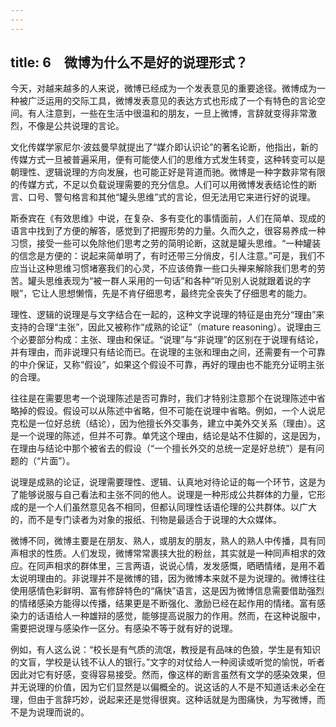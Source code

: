 ```yaml
---
---
---
```

title: 6　微博为什么不是好的说理形式？
---




今天，对越来越多的人来说，微博已经成为一个发表意见的重要途径。微博成为一种被广泛运用的交际工具，微博发表意见的表达方式也形成了一个有特色的言论空间。有人注意到，一些在生活中很温和的朋友，一旦上微博，言辞就变得非常激烈，不像是公共说理的言论。

文化传媒学家尼尔·波兹曼早就提出了“媒介即认识论”的著名论断，他指出，新的传媒方式一旦被普遍采用，便有可能使人们的思维方式发生转变，这种转变可以是朝理性、逻辑说理的方向发展，也可能正好是背道而驰。微博是一种字数非常有限的传媒方式，不足以负载说理需要的充分信息。人们可以用微博发表结论性的断言、口号、警句格言和其他“罐头思维”式的言论，但无法用它来进行好的说理。

斯泰宾在《有效思维》中说，在复杂、多有变化的事情面前，人们在简单、现成的语言中找到了方便的解答，感觉到了把握形势的力量。久而久之，很容易养成一种习惯，接受一些可以免除他们思考之劳的简明论断，这就是罐头思维。“一种罐装的信念是方便的：说起来简单明了，有时还带三分俏皮，引人注意。”可是，我们不应当让这种思维习惯堵塞我们的心灵，不应该倚靠一些口头禅来解除我们思考的劳苦。罐头思维表现为“被一群人采用的一句话”和各种“听见别人说就跟着说的字眼”，它让人思想懒惰，先是不肯仔细思考，最终完全丧失了仔细思考的能力。

理性、逻辑的说理是与文字结合在一起的，这种文字说理的特征是由充分“理由”来支持的合理“主张”，因此又被称作“成熟的论证”（mature reasoning）。说理由三个必要部分构成：主张、理由和保证。“说理”与“非说理”的区别在于说理有结论，并有理由，而非说理只有结论而已。在说理的主张和理由之间，还需要有一个可靠的中介保证，又称“假设”，如果这个假设不可靠，再好的理由也不能充分证明主张的合理。

往往是在需要思考一个说理陈述是否可靠时，我们才特别注意那个在说理陈述中省略掉的假设。假设可以从陈述中省略，但不可能在说理中省略。例如，一个人说尼克松是一位好总统（结论），因为他擅长外交事务，建立中美外交关系（理由）。这是一个说理的陈述，但并不可靠。单凭这个理由，结论是站不住脚的，这是因为，在理由与结论中那个被省去的假设（“一个擅长外交的总统一定是好总统”）是有问题的（“片面”）。

说理是成熟的论证，说理需要理性、逻辑、认真地对待论证的每一个环节，这是为了能够说服与自己看法和主张不同的他人。说理是一种形成公共群体的力量，它形成的是一个人们虽然意见各不相同，但都认同理性话语伦理的公共群体。以广大的，而不是专门读者为对象的报纸、刊物是最适合于说理的大众媒体。

微博不同，微博主要是在朋友、熟人，或朋友的朋友，熟人的熟人中传播，具有同声相求的性质。人们发现，微博常常裹挟大批的粉丝，其实就是一种同声相求的效应。在同声相求的群体里，三言两语，说说心情，发发感慨，晒晒情绪，是用不着太说明理由的。非说理并不是微博的错，因为微博本来就不是为说理的。微博往往使用感情色彩鲜明、富有修辞特色的“痛快”语言，这是因为微博信息需要借助强烈的情绪感染方能得以传播，结果更是不断强化、激励已经在起作用的情绪。富有感染力的话语给人一种雄辩的感觉，能够提高说服力的作用。然而，在这种说服中，需要把说理与感染作一区分。有感染不等于就有好的说理。

例如，有人这么说：“校长是有气质的流氓，教授是有品味的色狼，学生是有知识的文盲，学校是认钱不认人的银行。”文字的对仗给人一种阅读或听觉的愉悦，听者因此对它有好感，变得容易接受。然而，像这样的断言虽然有文学的感染效果，但并无说理的价值，因为它们显然是以偏概全的。说这话的人不是不知道话未必全在理，但由于言辞巧妙，说起来还是觉得很爽。这种话就是为图痛快，为写微博，而不是为说理而说的。